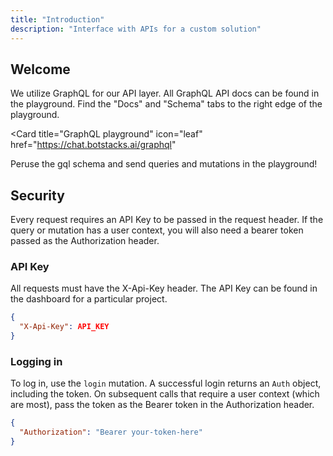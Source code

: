 ```yaml
---
title: "Introduction"
description: "Interface with APIs for a custom solution"
---
```


## Welcome

We utilize GraphQL for our API layer. All GraphQL API docs can be found in the playground. Find the
"Docs" and "Schema" tabs to the right edge of the playground.

<Card
  title="GraphQL playground"
  icon="leaf"
  href="https://chat.botstacks.ai/graphql"
>
  Peruse the gql schema and send queries and mutations in the playground!
</Card>

## Security

Every request requires an API Key to be passed in the request header. If the query or mutation has a user context,
you will also need a bearer token passed as the Authorization header.

### API Key

All requests must have the X-Api-Key header. The API Key can be found in the dashboard
for a particular project.

```json
{
  "X-Api-Key": API_KEY
}
```

### Logging in

To log in, use the `login` mutation. A successful login returns an `Auth` object, including the token.
On subsequent calls that require a user context (which are most), pass the token as the Bearer token in the Authorization
header.

```json
{
  "Authorization": "Bearer your-token-here"
}
```
